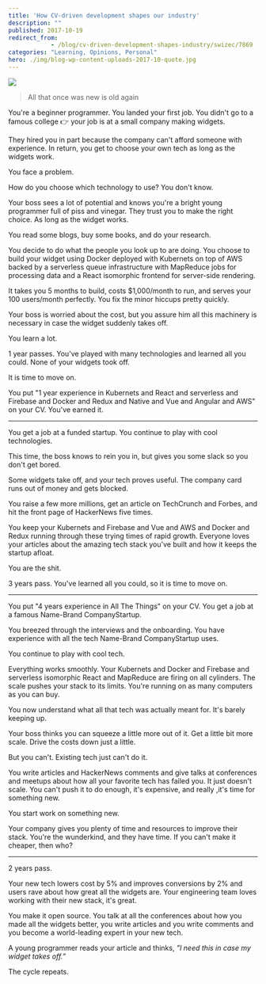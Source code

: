 ```yaml
---
title: 'How CV-driven development shapes our industry'
description: ""
published: 2017-10-19
redirect_from: 
            - /blog/cv-driven-development-shapes-industry/swizec/7869
categories: "Learning, Opinions, Personal"
hero: ./img/blog-wp-content-uploads-2017-10-quote.jpg
---
```

![](./img/blog-wp-content-uploads-2017-10-quote.jpg)



> All that once was new is old again



You're a beginner programmer. You landed your first job. You didn't go to a famous college 👉 your job is at a small company making widgets.



They hired you in part because the company can't afford someone with experience. In return, you get to choose your own tech as long as the widgets work.



You face a problem.



How do you choose which technology to use? You don't know.



Your boss sees a lot of potential and knows you're a bright young programmer full of piss and vinegar. They trust you to make the right choice. As long as the widget works.



You read some blogs, buy some books, and do your research.



You decide to do what the people you look up to are doing. You choose to build your widget using Docker deployed with Kubernets on top of AWS backed by a serverless queue infrastructure with MapReduce jobs for processing data and a React isomorphic frontend for server-side rendering.



It takes you 5 months to build, costs $1,000/month to run, and serves your 100 users/month perfectly. You fix the minor hiccups pretty quickly.



Your boss is worried about the cost, but you assure him all this machinery is necessary in case the widget suddenly takes off.



You learn a lot.



1 year passes. You've played with many technologies and learned all you could. None of your widgets took off.



It is time to move on.



You put "1 year experience in Kubernets and React and serverless and Firebase and Docker and Redux and Native and Vue and Angular and AWS" on your CV. You've earned it.



* * *



You get a job at a funded startup. You continue to play with cool technologies.



This time, the boss knows to rein you in, but gives you some slack so you don't get bored.



Some widgets take off, and your tech proves useful. The company card runs out of money and gets blocked.



You raise a few more millions, get an article on TechCrunch and Forbes, and hit the front page of HackerNews five times.



You keep your Kubernets and Firebase and Vue and AWS and Docker and Redux running through these trying times of rapid growth. Everyone loves your articles about the amazing tech stack you've built and how it keeps the startup afloat.



You are the shit.



3 years pass. You've learned all you could, so it is time to move on.



* * *



You put "4 years experience in All The Things" on your CV. You get a job at a famous Name-Brand CompanyStartup.



You breezed through the interviews and the onboarding. You have experience with all the tech Name-Brand CompanyStartup uses.



You continue to play with cool tech.



Everything works smoothly. Your Kubernets and Docker and Firebase and serverless isomorphic React and MapReduce are firing on all cylinders. The scale pushes your stack to its limits. You're running on as many computers as you can buy.



You now understand what all that tech was actually meant for. It's barely keeping up.



Your boss thinks you can squeeze a little more out of it. Get a little bit more scale. Drive the costs down just a little.



But you can't. Existing tech just can't do it.



You write articles and HackerNews comments and give talks at conferences and meetups about how all your favorite tech has failed you. It just doesn't scale. You can't push it to do enough, it's expensive, and really ,it's time for something new.



You start work on something new.



Your company gives you plenty of time and resources to improve their stack. You're the wunderkind, and they have time. If you can't make it cheaper, then who?



* * *



2 years pass.



Your new tech lowers cost by 5% and improves conversions by 2% and users rave about how great all the widgets are. Your engineering team loves working with their new stack, it's great.



You make it open source. You talk at all the conferences about how you made all the widgets better, you write articles and you write comments and you become a world-leading expert in your new tech.



A young programmer reads your article and thinks, _"I need this in case my widget takes off.”_



The cycle repeats.